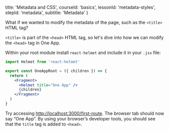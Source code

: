 
  title: 'Metadata and CSS',
  courseId: 'basics',
  lessonId: 'metadata-styles',
  stepId: 'metadata',
  subtitle: 'Metadata'
}

What if we wanted to modify the metadata of the page, such as the `<title>` HTML tag?

`<title>` is part of the `<head>` HTML tag, so let's dive into how we can modify the `<head>` tag in One App.

Within your root module install `react-helmet` and include it in your `.jsx` file:

```jsx
import Helmet from 'react-helmet'
```

```jsx
export const OneAppRoot = ({ children }) => {
  return (
    <Fragment>
      <Helmet title="One App" />
      {children}
    </Fragment>
  )
}
```

Try accessing [http://localhost:3000/first-route](http://localhost:3000/first-route). The browser tab should now say “One App”. By using your browser’s developer tools, you should see that the `title` tag is added to `<head>`.

